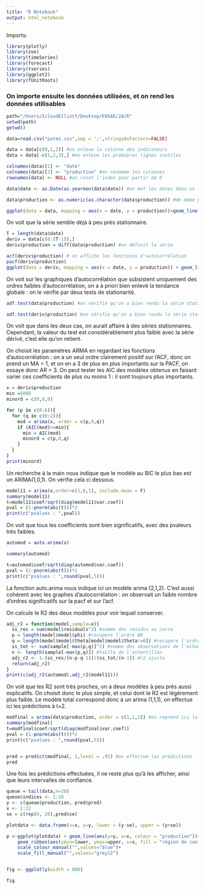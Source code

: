 ```yaml
---
title: "R Notebook"
output: html_notebook
---
```



Imports:
```r
library(plotly)
library(zoo)
library(timeSeries)
library(forecast)
library(tseries)
library(ggplot2)
library(fUnitRoots)
```

### On importe ensuite les données utilisées, et on rend les données utilisables

```r
path="/Users/IcloudElliott/Desktop/ENSAE/2A/R"
setwd(path)
getwd()

data=read.csv("pates.csv",sep = ';',stringsAsFactors=FALSE)

data = data[c(0,1,2)] #on enleve la colonne des indicateurs
data = data[-c(1,2,3),] #on enleve les premières lignes inutiles

colnames(data)[1] <- "date"
colnames(data)[2] <- "production" #on renomme les colonnes
rownames(data) <- NULL #on reset l'index pour partir de 0

data$date <- as.Date(as.yearmon(data$date)) #on met les dates dans un format lisible par R

data$production <- as.numeric(as.character(data$production)) #de même pour les indices

ggplot(data = data, mapping = aes(x = date, y = production))+geom_line()

```
On voit que la série semble déjà à peu près stationnaire.
```r
T = length(data$date)
deriv = data[c(0:(T-1)),] 
deriv$production = diff(data$production) #on définit la série

acf(deriv$production) # on affiche les fonctions d'autocorrélation
pacf(deriv$production)
ggplot(data = deriv, mapping = aes(x = date, y = production)) + geom_line()

```
On voit sur les graphiques d'autocorrélation que subsistent uniquement des ordres faibles d'autocorrélation, on a à priori bien enlevé la tendance globale : on le vérifie par deux tests de stationarité.

```r
adf.test(data$production) #on vérifie qu'on a bien rendu la série stationnaire

adf.test(deriv$production) #on vérifie qu'on a bien rendu la série stationnaire
```
On voit que dans les deux cas, on aurait affaire à des séries stationnaires. Cependant, la valeur du test est considérablement plus faible avec la série dérivé, c'est elle qu'on retient.


On choisit les paramètres ARMA en regardant les fonctions d'autocorrélation : on a un seul ordre clairement positif sur l'ACF, donc on prend un MA = 1, et on en a 3 de plus en plus importants sur la PACF, on essaye donc AR = 3. On peut tester les AIC des modèles obtenus en faisant varier ces coefficients de plus ou moins 1 : il sont toujours plus importants.
```r
x = deriv$production
min =5000
minord = c(0,0,0)

for (p in c(0:6)){
  for (q in c(0:2)){
    mod = arima(x, order = c(p,0,q))
    if (AIC(mod)<=min){
      min = AIC(mod)
      minord = c(p,0,q)
    }
  }
}
print(minord)

```
Un recherche à la main nous indique que le modèle au BIC le plus bas est un ARIMA(1,0,1). On vérifie cela ci dessous.
```r
model11 = arima(x,order=c(1,0,1), include.mean = F)
summary(model11)
t=model11$coef/sqrt(diag(model11$var.coef))
pval = (1-pnorm(abs(t)))*2
print(c("pvalues : ",pval))
```
On voit que tous les coefficients sont bien significatifs, avec des pvaleurs très faibles.
```r
automod = auto.arima(x)

summary(automod)

t=automod$coef/sqrt(diag(automod$var.coef))
pval = (1-pnorm(abs(t)))*2
print(c("pvalues : ",round(pval,5)))
```
La fonction auto.arima nous indique ici un modèle arima (2,1,2). C'est aussi cohérent avec les graphes d'autocorrélation : on observait un faible nombre d'ordres significatifs sur la pacf et sur l'acf.

On calcule le R2 des deux modèles pour voir lequel conserver.
```r
adj_r2 = function(model,sample=x){
  ss_res = sum(model$residuals^2) #somme des residus au carre
  p = length(model$model$phi) #recupere l'ordre AR
  q = length(model$model$theta[model$model$theta!=0]) #recupere l'ordre MA
  ss_tot <- sum(sample[-max(p,q)]^2) #somme des observations de l'echantillon au carre
  n <- length(sample[-max(p,q)]) #taille de l'echantillon
  adj_r2 <- 1-(ss_res/(n-p-q-1))/(ss_tot/(n-1)) #r2 ajuste
  return(adj_r2)
}
print(c(adj_r2(automod),adj_r2(model11)))

```
On voit que les R2 sont très proches, on a deux modèles à peu près aussi explicatifs. On choisit donc le plus simple, et celui dont le R2 est légèrement plus faible.
Le modèle total correspond donc à un arima (1,1,1), on effectue ici les prédictions à t+2.

```r
modfinal = arima(data$production, order = c(1,1,1)) #on reprend ici la série non dérivée initiale
summary(modfinal)
t=modfinal$coef/sqrt(diag(modfinal$var.coef))
pval = (1-pnorm(abs(t)))*2
print(c("pvalues : ",round(pval,5)))


pred = predict(modfinal, 2,level = .95) #on effectue les prédictions
pred
```

Une fois les prédictions effectuées, il ne reste plus qu'à les afficher, ainsi que leurs intervalles de confiance.

```r
queue = tail(data,n=20)
queue$indices <- 1:20
y <- c(queue$production, pred$pred)
x <- 1:22
se = c(rep(0, 20),pred$se)

plotdata <- data.frame(x=x, y=y, lower = (y-se), upper = (y+se))

p <-ggplot(plotdata) + geom_line(aes(y=y, x=x, colour = "production"))+
    geom_ribbon(aes(ymin=lower, ymax=upper, x=x, fill = "région de confiance"), alpha = 0.2)+
    scale_colour_manual("",values="blue")+
    scale_fill_manual("",values="grey12") 


fig <- ggplotly(width = 800)

fig
```


